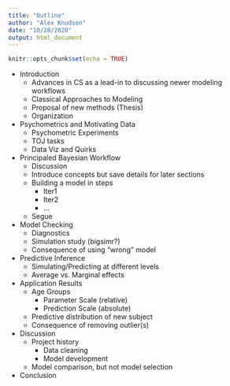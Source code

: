 ```yaml
---
title: "Outline"
author: "Alex Knudson"
date: "10/28/2020"
output: html_document
---
```


```r
knitr::opts_chunk$set(echo = TRUE)
```

- Introduction
  - Advances in CS as a lead-in to discussing newer modeling workflows
  - Classical Approaches to Modeling
  - Proposal of new methods (Thesis)
  - Organization
- Psychometrics and Motivating Data
  - Psychometric Experiments
  - TOJ tasks
  - Data Viz and Quirks
- Principaled Bayesian Workflow
  - Discussion
  - Introduce concepts but save details for later sections
  - Building a model in steps
    - Iter1
    - Iter2
    - ...
  - Segue
- Model Checking
  - Diagnostics
  - Simulation study (bigsimr?)
  - Consequence of using "wrong" model
- Predictive Inference
  - Simulating/Predicting at different levels
  - Average vs. Marginal effects
- Application Results
  - Age Groups
    - Parameter Scale (relative)
    - Prediction Scale (absolute)
  - Predictive distribution of new subject
  - Consequence of removing outlier(s)
- Discussion
  - Project history
    - Data cleaning
    - Model development
  - Model comparison, but not model selection
- Conclusion
